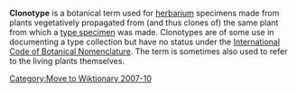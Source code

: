 [[Category:Move to Wiktionary 2007-10]]
'''Clonotype''' is a botanical term used for [[herbarium]] specimens made from plants vegetatively propagated from (and thus clones of) the same plant from which a [[type specimen]] was made.  Clonotypes are of some use in documenting a type collection but have no status under the [[International Code of Botanical Nomenclature]].  The term is sometimes also used to refer to the living plants themselves.